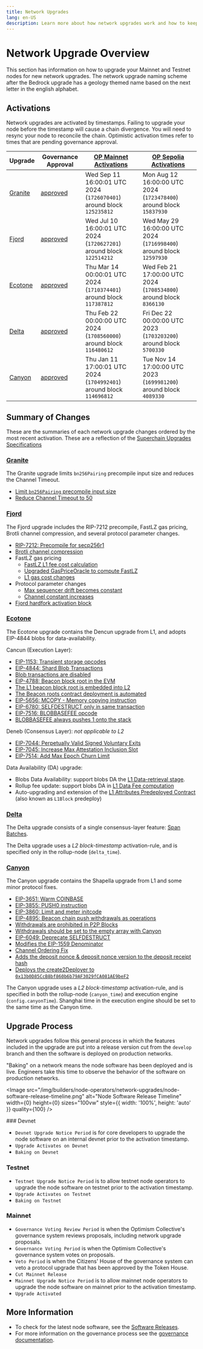 ```yaml
---
title: Network Upgrades
lang: en-US
description: Learn more about how network upgrades work and how to keep your nodes up to date.
---
```



# Network Upgrade Overview

This section has information on how to upgrade your Mainnet and Testnet nodes
for new network upgrades. The network upgrade naming scheme after the Bedrock
upgrade has a geology themed name based on the next letter in the english
alphabet.

## Activations

Network upgrades are activated by timestamps. Failing to upgrade your node
before the timestamp will cause a chain divergence. You will need to resync
your node to reconcile the chain. Optimistic activation times refer to times
that are pending governance approval.

| Upgrade                                                             | Governance Approval                                                                        | [OP Mainnet Activations](https://github.com/ethereum-optimism/superchain-registry/blob/main/superchain/configs/mainnet/superchain.toml) | [OP Sepolia Activations](https://github.com/ethereum-optimism/superchain-registry/blob/main/superchain/configs/sepolia/superchain.toml) |
| ------------------------------------------------------------------- | ------------------------------------------------------------------------------------------ | --------------------------------------------------------------------------------------------------------------------------------------- | --------------------------------------------------------------------------------------------------------------------------------------- |
| [Granite](https://specs.optimism.io/protocol/granite/overview.html) | [approved](https://gov.optimism.io/t/upgrade-proposal-10-granite-network-upgrade/8733)     | Wed Sep 11 16:00:01 UTC 2024 (`1726070401`) around block `125235812`                                                                    | Mon Aug 12 16:00:00 UTC 2024 (`1723478400`) around block `15837930`                                                                     |
| [Fjord](https://specs.optimism.io/protocol/fjord/overview.html)     | [approved](https://gov.optimism.io/t/upgrade-proposal-9-fjord-network-upgrade/8236)        | Wed Jul 10 16:00:01 UTC 2024 (`1720627201`) around block `122514212`                                                                    | Wed May 29 16:00:00 UTC 2024 (`1716998400`) around block `12597930`                                                                     |
| [Ecotone](https://specs.optimism.io/protocol/ecotone/overview.html) | [approved](https://gov.optimism.io/t/upgrade-proposal-5-ecotone-network-upgrade/7669)      | Thu Mar 14 00:00:01 UTC 2024 (`1710374401`) around block `117387812`                                                                    | Wed Feb 21 17:00:00 UTC 2024 (`1708534800`) around block `8366130`                                                                      |
| [Delta](https://specs.optimism.io/protocol/delta/overview.html)     | [approved](https://gov.optimism.io/t/final-upgrade-proposal-3-delta-network-upgrade/7310)  | Thu Feb 22 00:00:00 UTC 2024 (`1708560000`) around block `116480612`                                                                    | Fri Dec 22 00:00:00 UTC 2023 (`1703203200`) around block `5700330`                                                                      |
| [Canyon](https://specs.optimism.io/protocol/canyon/overview.html)   | [approved](https://gov.optimism.io/t/final-upgrade-proposal-2-canyon-network-upgrade/7088) | Thu Jan 11 17:00:01 UTC 2024 (`1704992401`) around block `114696812`                                                                    | Tue Nov 14 17:00:00 UTC 2023 (`1699981200`) around block `4089330`                                                                      |

## Summary of Changes

These are the summaries of each network upgrade changes ordered by the most 
recent activation. These are a reflection of the [Superchain Upgrades Specifications](https://specs.optimism.io/protocol/superchain-upgrades.html)

### [Granite](https://specs.optimism.io/protocol/granite/overview.html)

The Granite upgrade limits `bn256Pairing` precompile input size and reduces the Channel Timeout.

*   [Limit `bn256Pairing` precompile input size](https://specs.optimism.io/protocol/granite/exec-engine.html#bn256pairing-precompile-input-restriction)
*   [Reduce Channel Timeout to 50](https://specs.optimism.io/protocol/granite/derivation.html#reduce-channel-timeout)

### [Fjord](https://specs.optimism.io/protocol/fjord/overview.html)

The Fjord upgrade includes the RIP-7212 precompile, FastLZ gas pricing, Brotli channel compression, and several protocol parameter changes.

*   [RIP-7212: Precompile for secp256r1](https://specs.optimism.io/protocol/precompiles.html#P256VERIFY)
*   [Brotli channel compression](https://specs.optimism.io/fjord/exec-engine.html#fees)
*   FastLZ gas pricing
    *   [FastLZ L1 fee cost calculation](https://specs.optimism.io/fjord/exec-engine.html#fees)
    *   [Upgraded GasPriceOracle to compute FastLZ](https://specs.optimism.io/fjord/derivation.html#gaspriceoracle-deployment)
    *   [L1 gas cost changes](https://specs.optimism.io/fjord/predeploys.html#l1-gas-usage-estimation)
*   Protocol parameter changes
    *   [Max sequencer drift becomes constant](https://specs.optimism.io/fjord/derivation.html#constant-maximum-sequencer-drift)
    *   [Channel constant increases](https://specs.optimism.io/fjord/derivation.html#increasing-max_rlp_bytes_per_channel-and-max_channel_bank_size)
*   [Fjord hardfork activation block](https://specs.optimism.io/fjord/derivation.html#network-upgrade-automation-transactions)

### [Ecotone](https://specs.optimism.io/protocol/ecotone/overview.html)

The Ecotone upgrade contains the Dencun upgrade from L1, and adopts EIP-4844 blobs for data-availability.

Cancun (Execution Layer):

*   [EIP-1153: Transient storage opcodes](https://eips.ethereum.org/EIPS/eip-1153)
*   [EIP-4844: Shard Blob Transactions](https://eips.ethereum.org/EIPS/eip-4844)
*   [Blob transactions are disabled](https://specs.optimism.io/protocol/exec-engine.html#ecotone-disable-blob-transactions)
*   [EIP-4788: Beacon block root in the EVM](https://eips.ethereum.org/EIPS/eip-4788)
*   [The L1 beacon block root is embedded into L2](https://specs.optimism.io/protocol/exec-engine.html#ecotone-beacon-block-root)
*   [The Beacon roots contract deployment is automated](https://specs.optimism.io/protocol/derivation.html#ecotone-beacon-block-roots-contract-deployment-eip-4788)
*   [EIP-5656: MCOPY - Memory copying instruction](https://eips.ethereum.org/EIPS/eip-5656)
*   [EIP-6780: SELFDESTRUCT only in same transaction](https://eips.ethereum.org/EIPS/eip-6780)
*   [EIP-7516: BLOBBASEFEE opcode](https://eips.ethereum.org/EIPS/eip-7516)
*   [BLOBBASEFEE always pushes 1 onto the stack](https://specs.optimism.io/protocol/exec-engine.html#ecotone-disable-blob-transactions)

Deneb (Consensus Layer): *not applicable to L2*

*   [EIP-7044: Perpetually Valid Signed Voluntary Exits](https://eips.ethereum.org/EIPS/eip-7044)
*   [EIP-7045: Increase Max Attestation Inclusion Slot](https://eips.ethereum.org/EIPS/eip-7045)
*   [EIP-7514: Add Max Epoch Churn Limit](https://eips.ethereum.org/EIPS/eip-7514)

Data Availability (DA) upgrade:

*   Blobs Data Availability: support blobs DA the [L1 Data-retrieval stage](https://specs.optimism.io/protocol/derivation.html#ecotone-blob-retrieval).
*   Rollup fee update: support blobs DA in [L1 Data Fee computation](https://specs.optimism.io/protocol/exec-engine.html#ecotone-l1-cost-fee-changes-eip-4844-da)
*   Auto-upgrading and extension of the [L1 Attributes Predeployed Contract](https://specs.optimism.io/protocol/deposits.html#ecotone-l1block-upgrade)
    (also known as `L1Block` predeploy)

### [Delta](https://specs.optimism.io/protocol/delta/overview.html)

The Delta upgrade consists of a single consensus-layer feature: [Span Batches](https://specs.optimism.io/protocol/delta/span-batches.html).

The Delta upgrade uses a *L2 block-timestamp* activation-rule, and is specified only in the rollup-node (`delta_time`).

### [Canyon](https://specs.optimism.io/protocol/canyon/overview.html)

The Canyon upgrade contains the Shapella upgrade from L1 and some minor protocol fixes.

*   [EIP-3651: Warm COINBASE](https://eips.ethereum.org/EIPS/eip-3651)
*   [EIP-3855: PUSH0 instruction](https://eips.ethereum.org/EIPS/eip-3855)
*   [EIP-3860: Limit and meter initcode](https://eips.ethereum.org/EIPS/eip-3860)
*   [EIP-4895: Beacon chain push withdrawals as operations](https://eips.ethereum.org/EIPS/eip-4895)
*   [Withdrawals are prohibited in P2P Blocks](https://specs.optimism.io/protocol/rollup-node-p2p.html#block-validation)
*   [Withdrawals should be set to the empty array with Canyon](https://specs.optimism.io/protocol/derivation.html#building-individual-payload-attributes)
*   [EIP-6049: Deprecate SELFDESTRUCT](https://eips.ethereum.org/EIPS/eip-6049)
*   [Modifies the EIP-1559 Denominator](https://specs.optimism.io/protocol/exec-engine.html#1559-parameters)
*   [Channel Ordering Fix](https://specs.optimism.io/protocol/derivation.html#reading)
*   [Adds the deposit nonce & deposit nonce version to the deposit receipt hash](https://specs.optimism.io/protocol/deposits.html#deposit-receipt)
*   [Deploys the create2Deployer to `0x13b0D85CcB8bf860b6b79AF3029fCA081AE9beF2`](https://specs.optimism.io/protocol/predeploys.html#create2deployer)

The Canyon upgrade uses a *L2 block-timestamp* activation-rule, and is specified in both the
rollup-node (`canyon_time`) and execution engine (`config.canyonTime`). Shanghai time in the
execution engine should be set to the same time as the Canyon time.

## Upgrade Process

Network upgrades follow this general process in which the features included in
the upgrade are put into a release version cut from the `develop` branch and
then the software is deployed on production networks.

<Callout type="info">
  "Baking" on a network means the node software has been deployed and is live.
  Engineers take this time to observe the behavior of the software on
  production networks.
</Callout>

<Image src="/img/builders/node-operators/network-upgrades/node-software-release-timeline.png" alt="Node Software Release Timeline" width={0} height={0} sizes="100vw" style={{ width: '100%', height: 'auto' }} quality={100} />

<Steps>
  ### Devnet

  *   `Devnet Upgrade Notice Period` is for core developers to upgrade the
      node software on an internal devnet prior to the activation timestamp.
  *   `Upgrade Activates on Devnet`
  *   `Baking on Devnet`

  ### Testnet

  *   `Testnet Upgrade Notice Period` is to allow testnet node operators to
      upgrade the node software on testnet prior to the activation timestamp.
  *   `Upgrade Activates on Testnet`
  *   `Baking on Testnet`

  ### Mainnet

  *   `Governance Voting Review Period` is when the Optimism Collective's
      governance system reviews proposals, including network upgrade proposals.
  *   `Governance Voting Period` is when the Optimism Collective's governance
      system votes on proposals.
  *   `Veto Period` is when the Citizens' House of the governance system can
      veto a protocol upgrade that has been approved by the Token House.
  *   `Cut Mainnet Release`
  *   `Mainnet Upgrade Notice Period` is to allow mainnet node operators to
      upgrade the node software on mainnet prior to the activation timestamp.
  *   `Upgrade Activated`
</Steps>

## More Information

*   To check for the latest node software, see the [Software Releases](/builders/node-operators/releases).
*   For more information on the governance process see the [governance documentation](https://community.optimism.io/docs/governance/).
